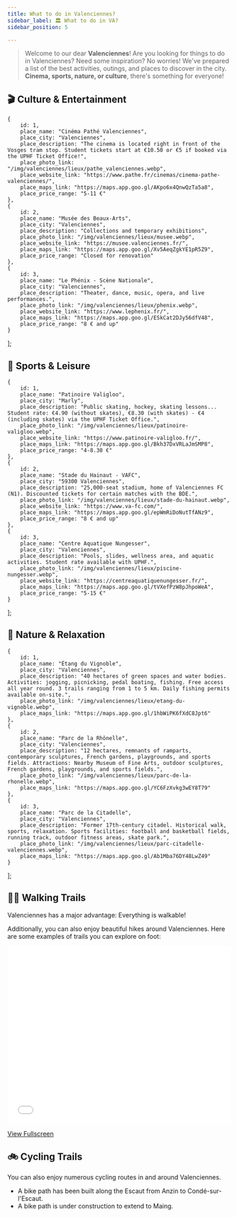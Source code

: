 ```yaml
---
title: What to do in Valenciennes?
sidebar_label: 🏛️ What to do in VA?
sidebar_position: 5

---
```


> Welcome to our dear **Valenciennes**! Are you looking for things to do in Valenciennes? Need some inspiration? No worries! We've prepared a list of the best activities, outings, and places to discover in the city. **Cinema, sports, nature, or culture**, there's something for everyone!


## 🎬 Culture & Entertainment


    {
        id: 1,
        place_name: "Cinéma Pathé Valenciennes",
        place_city: "Valenciennes",
        place_description: "The cinema is located right in front of the Vosges tram stop. Student tickets start at €10.50 or €5 if booked via the UPHF Ticket Office!",
        place_photo_link: "/img/valenciennes/lieux/pathe_valenciennes.webp",
        place_website_link: "https://www.pathe.fr/cinemas/cinema-pathe-valenciennes/",
        place_maps_link: "https://maps.app.goo.gl/AKpo6x4QnwQzTa5a8",
        place_price_range: "5-11 €"
    },
    {
        id: 2,
        place_name: "Musée des Beaux-Arts",
        place_city: "Valenciennes",
        place_description: "Collections and temporary exhibitions",
        place_photo_link: "/img/valenciennes/lieux/musee.webp",
        place_website_link: "https://musee.valenciennes.fr/",
        place_maps_link: "https://maps.app.goo.gl/Xv5AeqZgkYE1pR5Z9",
        place_price_range: "Closed for renovation"
    },
    {
        id: 3,
        place_name: "Le Phénix - Scène Nationale",
        place_city: "Valenciennes",
        place_description: "Theater, dance, music, opera, and live performances.",
        place_photo_link: "/img/valenciennes/lieux/phenix.webp",
        place_website_link: "https://www.lephenix.fr/",
        place_maps_link: "https://maps.app.goo.gl/ESkCat2DJy56dfV48",
        place_price_range: "8 € and up"
    }
];

<PlaceCardGrid places={cultureEntertainmentPlaces} />


## 🏒 Sports & Leisure

    {
        id: 1,
        place_name: "Patinoire Valigloo",
        place_city: "Marly",
        place_description: "Public skating, hockey, skating lessons... Student rate: €4.90 (without skates), €8.30 (with skates) - €4 (including skates) via the UPHF Ticket Office.",
        place_photo_link: "/img/valenciennes/lieux/patinoire-valigloo.webp",
        place_website_link: "https://www.patinoire-valigloo.fr/",
        place_maps_link: "https://maps.app.goo.gl/Bkh37DxVRLaJmSMP8",
        place_price_range: "4-8.30 €"
    },
    {
        id: 2,
        place_name: "Stade du Hainaut - VAFC",
        place_city: "59300 Valenciennes",
        place_description: "25,000-seat stadium, home of Valenciennes FC (N1). Discounted tickets for certain matches with the BDE.",
        place_photo_link: "/img/valenciennes/lieux/stade-du-hainaut.webp",
        place_website_link: "https://www.va-fc.com/",
        place_maps_link: "https://maps.app.goo.gl/epWmRiDoNutTfANz9",
        place_price_range: "8 € and up"
    },
    {
        id: 3,
        place_name: "Centre Aquatique Nungesser",
        place_city: "Valenciennes",
        place_description: "Pools, slides, wellness area, and aquatic activities. Student rate available with UPHF.",
        place_photo_link: "/img/valenciennes/lieux/piscine-nungesser.webp",
        place_website_link: "https://centreaquatiquenungesser.fr/",
        place_maps_link: "https://maps.app.goo.gl/tVXefPzW8pJhpoWeA",
        place_price_range: "5-15 €"
    }
];

<PlaceCardGrid places={sportsPlaces} />


## 🌳 Nature & Relaxation

    {
        id: 1,
        place_name: "Étang du Vignoble",
        place_city: "Valenciennes",
        place_description: "40 hectares of green spaces and water bodies. Activities: jogging, picnicking, pedal boating, fishing. Free access all year round. 3 trails ranging from 1 to 5 km. Daily fishing permits available on-site.",
        place_photo_link: "/img/valenciennes/lieux/etang-du-vignoble.webp",
        place_maps_link: "https://maps.app.goo.gl/1hbWiPK6fXdC8Jpt6"
    },
    {
        id: 2,
        place_name: "Parc de la Rhônelle",
        place_city: "Valenciennes",
        place_description: "12 hectares, remnants of ramparts, contemporary sculptures, French gardens, playgrounds, and sports fields. Attractions: Nearby Museum of Fine Arts, outdoor sculptures, French gardens, playgrounds, and sports fields.",
        place_photo_link: "/img/valenciennes/lieux/parc-de-la-rhonelle.webp",
        place_maps_link: "https://maps.app.goo.gl/YC6FzXvkg3wEY8T79"
    },
    {
        id: 3,
        place_name: "Parc de la Citadelle",
        place_city: "Valenciennes",
        place_description: "Former 17th-century citadel. Historical walk, sports, relaxation. Sports facilities: football and basketball fields, running track, outdoor fitness areas, skate park.",
        place_photo_link: "/img/valenciennes/lieux/parc-citadelle-valenciennes.webp",
        place_maps_link: "https://maps.app.goo.gl/Ab1Mba76DY48LwZ49"
    }
];

<PlaceCardGrid places={naturePlaces} />


## 🚶‍➡️ Walking Trails

Valenciennes has a major advantage: Everything is walkable!

Additionally, you can also enjoy beautiful hikes around Valenciennes. Here are some examples of trails you can explore on foot:

<iframe width="100%" height="400px" frameborder="0" allowfullscreen allow="geolocation" src="//umap.openstreetmap.fr/en/map/sentiers-de-randonnees-autour-de-valenciennes_1245716?scaleControl=false&miniMap=false&scrollWheelZoom=true&zoomControl=true&editMode=disabled&moreControl=false&searchControl=null&tilelayersControl=null&embedControl=false&datalayersControl=true&onLoadPanel=none&captionBar=false&captionMenus=true&fullscreenControl=false#12/50.2973/3.5263"></iframe><p><a href="//umap.openstreetmap.fr/en/map/sentiers-de-randonnees-autour-de-valenciennes_1245716?scaleControl=false&miniMap=false&scrollWheelZoom=true&zoomControl=true&editMode=disabled&moreControl=false&searchControl=null&tilelayersControl=null&embedControl=false&datalayersControl=true&onLoadPanel=none&captionBar=false&captionMenus=true&fullscreenControl=false#12/50.2973/3.5263">View Fullscreen</a></p>

## 🚲 Cycling Trails

You can also enjoy numerous cycling routes in and around Valenciennes.

- A bike path has been built along the Escaut from Anzin to Condé-sur-l'Escaut.
- A bike path is under construction to extend to Maing.